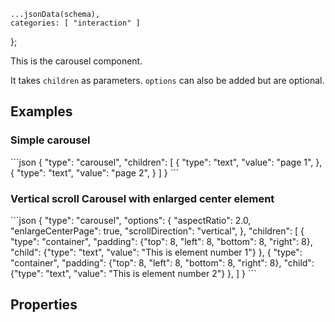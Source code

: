     ...jsonData(schema),
    categories: [ "interaction" ]
};

This is the carousel component.

It takes `children` as parameters. `options` can also be added but are optional.

## Examples

### Simple carousel

<CodeBlock>
```json
{
    "type": "carousel",
    "children": [
        {
            "type": "text",
            "value": "page 1",
        },
        {
            "type": "text",
            "value": "page 2",
        }
    ]
}
```
</CodeBlock>

### Vertical scroll Carousel with enlarged center element

<CodeBlock>
```json
{
    "type": "carousel",
    "options": {
        "aspectRatio": 2.0,
        "enlargeCenterPage": true,
        "scrollDirection": "vertical",
    },
    "children": [
        {
            "type": "container",
            "padding": {"top": 8, "left": 8, "bottom": 8, "right": 8},
            "child":  {"type": "text", "value": "This is element number 1"}
        },
        {
            "type": "container",
            "padding": {"top": 8, "left": 8, "bottom": 8, "right": 8},
            "child":  {"type": "text", "value": "This is element number 2"}
        },
    ]
}
```
</CodeBlock>

## Properties
<PropertyTable schema={schema}/>
